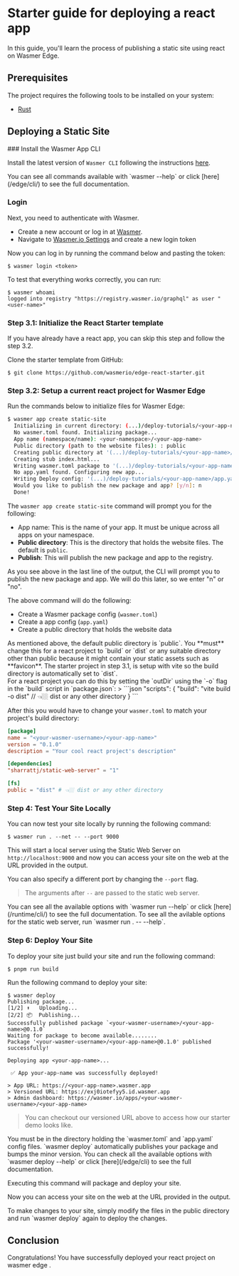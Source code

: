 
# Starter guide for deploying a react app

In this guide, you'll learn the process of publishing a static site using react on Wasmer Edge.

## Prerequisites

The project requires the following tools to be installed on your system:

- [Rust](https://www.rust-lang.org/tools/install)

## Deploying a Static Site

<Steps>
### Install the Wasmer App CLI

Install the latest version of `Wasmer CLI` following the instructions [here](/install).

<Callout type="info" emoji="ℹ️">
  You can see all commands available with `wasmer --help` or click
  [here](/edge/cli/) to see the full documentation.
</Callout>

### Login

Next, you need to authenticate with Wasmer.

- Create a new account or log in at [Wasmer](https://wasmer.io).
- Navigate to [Wasmer.io Settings](https://wasmer.io/settings) and create a new login token

Now you can log in by running the command below and pasting the token:

```shell copy
$ wasmer login <token>
```

To test that everything works correctly, you can run:

```shell copy
$ wasmer whoami
logged into registry "https://registry.wasmer.io/graphql" as user "<user-name>"
```

### Step 3.1: Initialize the React Starter template

<Callout type="info" emoji="ℹ️">
  If you have already have a react app, you can skip this step and follow the
  step 3.2.
</Callout>

Clone the starter template from GitHub:

```shell copy
$ git clone https://github.com/wasmerio/edge-react-starter.git
```

### Step 3.2: Setup a current react project for Wasmer Edge

Run the commands below to initialize files for Wasmer Edge:

```bash
$ wasmer app create static-site
  Initializing in current directory: (...)/deploy-tutorials/<your-app-name>
  No wasmer.toml found. Initializing package...
  App name (namespace/name): <your-namespace>/<your-app-name>
  Public directory (path to the website files): : public
  Creating public directory at '(...)/deploy-tutorials/<your-app-name>/public'...
  Creating stub index.html...
  Writing wasmer.toml package to '(...)/deploy-tutorials/<your-app-name>/wasmer.toml'
  No app.yaml found. Configuring new app...
  Writing Deploy config: '(...)/deploy-tutorials/<your-app-name>/app.yaml'
  Would you like to publish the new package and app? [y/n]: n
  Done!
```

The `wasmer app create static-site` command will prompt you for the following:

- App name: This is the name of your app. It must be unique across all apps on your namespace.
- **Public directory**: This is the directory that holds the website files. The default is `public`.
- **Publish**: This will publish the new package and app to the registry.

<Callout type="default" emoji="⚙️">
  As you see above in the last line of the output, the CLI will prompt you to
  publish the new package and app. We will do this later, so we enter "n" or
  "no".
</Callout>

The above command will do the following:

- Create a Wasmer package config (`wasmer.toml`)
- Create a app config (`app.yaml`)
- Create a public directory that holds the website data

<Callout type="default" emoji="⚙️">
  As mentioned above, the default public directory is `public`. You **must**
  change this for a react project to `build` or `dist` or any suitable directory
  other than public because it might contain your static assets such as
  **favicon**. The starter project in step 3.1, is setup with vite so the build
  directory is automatically set to `dist`.
  <br /> For a react project you can do this by setting the `outDir` using the `-o`
  flag in the `build` script in `package.json`:
>
  ```json
  "scripts": {
    "build": "vite build -o dist" // 👈🏼 dist or any other directory
  }
  ```
</Callout>

After this you would have to change your `wasmer.toml` to match your project's build directory:

```toml copy filename="wasmer.toml"
[package]
name = "<your-wasmer-username>/<your-app-name>"
version = "0.1.0"
description = "Your cool react project's description"

[dependencies]
"sharrattj/static-web-server" = "1"

[fs]
public = "dist" # 👈🏼 dist or any other directory
```

### Step 4: Test Your Site Locally

You can now test your site locally by running the following command:

```shell copy
$ wasmer run . --net -- --port 9000
```

This will start a local server using the Static Web Server on `http://localhost:9000` and now you can access your site on the web at the URL provided in the output.

<StaticSite image={edgeReactImg} />

You can also specify a different port by changing the `--port` flag.

> The arguments after `--` are passed to the static web server.

<Callout type="info" emoji="ℹ️">
  You can see all the available options with `wasmer run --help` or click
  [here](/runtime/cli/) to see the full documentation. To see all the avilable
  options for the static web server, run `wasmer run . -- --help`.
</Callout>

### Step 6: Deploy Your Site

To deploy your site just build your site and run the following command:

```shell copy
$ pnpm run build
```

Run the following command to deploy your site:

```shell copy
$ wasmer deploy
Publishing package...
[1/2] ⬆️   Uploading...
[2/2] 📦  Publishing...
Successfully published package `<your-wasmer-username>/<your-app-name>@0.1.0`
Waiting for package to become available........
Package '<your-wasmer-username>/<your-app-name>@0.1.0' published successfully!

Deploying app <your-app-name>...

 ✅ App your-app-name was successfully deployed!

> App URL: https://<your-app-name>.wasmer.app
> Versioned URL: https://exj0iotefyy5.id.wasmer.app
> Admin dashboard: https://wasmer.io/apps/<your-wasmer-username>/<your-app-name>
```

> You can checkout our versioned URL above to access how our starter demo looks like.

<Callout type="info" emoji="ℹ️">
  You must be in the directory holding the `wasmer.toml` and `app.yaml` config
  files.
</Callout>

<Callout type="info" emoji="ℹ️">
  `wasmer deploy` automatically publishes your package and bumps the minor
  version. You can check all the available options with `wasmer deploy --help`
  or click [here](/edge/cli) to see the full documentation.
</Callout>

Executing this command will package and deploy your site.

Now you can access your site on the web at the URL provided in the output.

<Callout type="default" emoji="♺">
  To make changes to your site, simply modify the files in the public directory
  and run `wasmer deploy` again to deploy the changes.
</Callout>

<StaticSite image={edgeReactImg} />

</Steps>

## Conclusion

Congratulations! You have successfully deployed your react project on wasmer edge .
